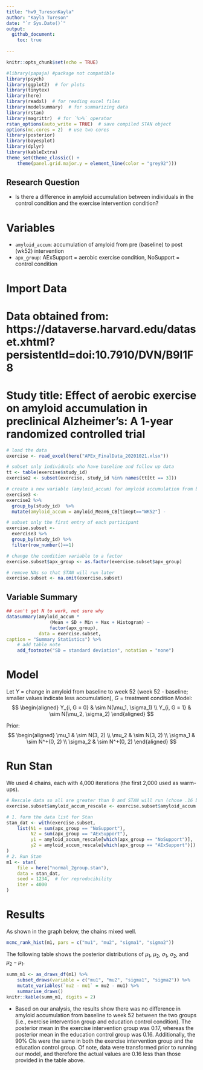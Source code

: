 ```yaml
---
title: "hw9_TuresonKayla"
author: "Kayla Tureson"
date: "`r Sys.Date()`"
output:
  github_document:
    toc: true
 
---
```


```r
knitr::opts_chunk$set(echo = TRUE)
```

```r
#library(papaja) #package not compatible
library(psych)
library(ggplot2)  # for plots
library(tinytex)
library(here)
library(readxl)  # for reading excel files
library(modelsummary)  # for summarizing data
library(rstan)
library(magrittr)  # for `%>%` operator
rstan_options(auto_write = TRUE)  # save compiled STAN object
options(mc.cores = 2)  # use two cores
library(posterior)
library(bayesplot)
library(dplyr)
library(kableExtra)
theme_set(theme_classic() +
    theme(panel.grid.major.y = element_line(color = "grey92")))
```

## Research Question

* Is there a difference in amyloid accumulation between individuals in the control condition and the exercise intervention condition?

# Variables

- `amyloid_accum`: accumulation of amyloid from pre (baseline) to post (wk52) intervention
- `apx_group`: AExSupport = aerobic exercise condition, NoSupport = control condition

# Import Data

# Data obtained from: https://dataverse.harvard.edu/dataset.xhtml?persistentId=doi:10.7910/DVN/B9I1F8

# Study title: Effect of aerobic exercise on amyloid accumulation in preclinical Alzheimer’s: A 1-year randomized controlled trial

```r
# load the data
exercise <- read_excel(here("APEx_FinalData_20201021.xlsx"))

# subset only individuals who have baseline and follow up data
tt <- table(exercise$study_id)
exercise2 <- subset(exercise, study_id %in% names(tt[tt == 3]))

# create a new variable (amyloid_accum) for amyloid accumulation from baseline to week 52 (smaller values are better)
exercise3 <- 
exercise2 %>% 
  group_by(study_id)  %>% 
  mutate(amyloid_accum = amyloid_Mean6_CB[timept=="WK52"] -              amyloid_Mean6_CB[timept=="BL"])

# subset only the first entry of each participant 
exercise.subset <- 
  exercise3 %>% 
  group_by(study_id) %>% 
  filter(row_number()==1)

# change the condition variable to a factor
exercise.subset$apx_group <- as.factor(exercise.subset$apx_group)

# remove NAs so that STAN will run later
exercise.subset <- na.omit(exercise.subset)
```

## Variable Summary 

```r
## can't get N to work, not sure why 
datasummary(amyloid_accum * 
                (Mean + SD + Min + Max + Histogram) ~ 
                factor(apx_group),
            data = exercise.subset,
caption = "Summary Statistics") %>%
    # add table note
    add_footnote("SD = standard deviation", notation = "none")

```

# Model

Let $Y$ = change in amyloid from baseline to week 52 (week 52 - baseline; smaller values indicate less accumulation), $G$ = treatment condition
Model:
$$
  \begin{aligned}
    Y_{i, G = 0} & \sim N(\mu_1, \sigma_1) \\
    Y_{i, G = 1} & \sim N(\mu_2, \sigma_2)
  \end{aligned}
$$

Prior:
$$
  \begin{aligned}
    \mu_1 & \sim N(3, 2) \\
    \mu_2 & \sim N(3, 2) \\
    \sigma_1 & \sim N^+(0, 2) \\
    \sigma_2 & \sim N^+(0, 2)
  \end{aligned}
$$

# Run Stan 

We used 4 chains, each with 4,000 iterations (the first 2,000 used as warm-ups).

```r
# Rescale data so all are greater than 0 and STAN will run (chose .16 based on min values from summary data)
exercise.subset$amyloid_accum_rescale <- exercise.subset$amyloid_accum + .16

# 1. form the data list for Stan
stan_dat <- with(exercise.subset,
    list(N1 = sum(apx_group == "NoSupport"),
         N2 = sum(apx_group == "AExSupport"),
         y1 = amyloid_accum_rescale[which(apx_group == "NoSupport")],
         y2 = amyloid_accum_rescale[which(apx_group == "AExSupport")])
)
# 2. Run Stan
m1 <- stan(
    file = here("normal_2group.stan"),
    data = stan_dat,
    seed = 1234,  # for reproducibility
    iter = 4000
)
```

# Results

As shown in the graph below, the chains mixed well.

```r
mcmc_rank_hist(m1, pars = c("mu1", "mu2", "sigma1", "sigma2"))
```

The following table shows the posterior distributions of $\mu_1$, $\mu_2$, $\sigma_1$, $\sigma_2$, and $\mu_2 - \mu_1$.

```r
summ_m1 <- as_draws_df(m1) %>%
    subset_draws(variable = c("mu1", "mu2", "sigma1", "sigma2")) %>%
    mutate_variables(`mu2 - mu1` = mu2 - mu1) %>%
    summarise_draws()
knitr::kable(summ_m1, digits = 2)
```



* Based on our analysis, the results show there was no difference in amyloid accumulation from baseline to week 52 between the two groups (i.e., exercise intervention group and education control condition). The posterior mean in the exercise intervention group was 0.17, whereas the posterior mean in the education control group was 0.16. Additionally, the 90% CIs were the same in both the exercise intervention group and the education control group. Of note, data were transformed prior to running our model, and therefore the actual values are 0.16 less than those provided in the table above.